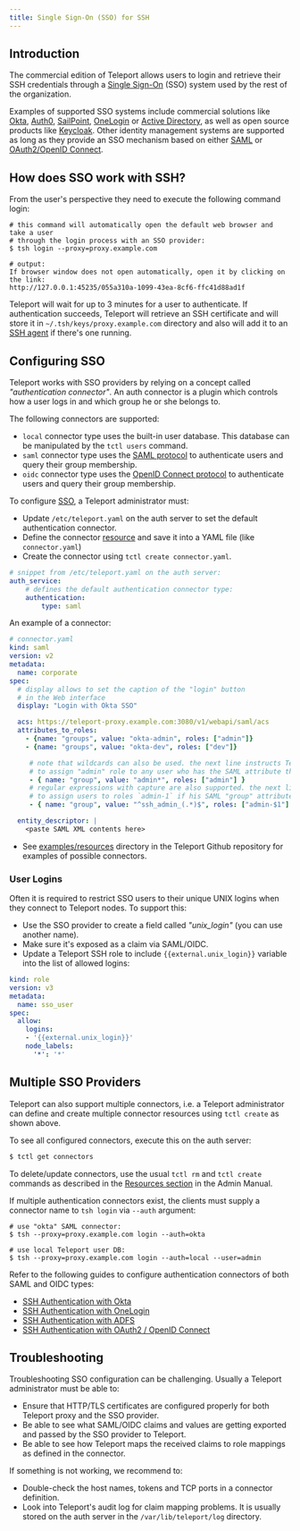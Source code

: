 ```yaml
---
title: Single Sign-On (SSO) for SSH
---
```


## Introduction

The commercial edition of Teleport allows users to login and retrieve their SSH
credentials through a [Single Sign-On](https://en.wikipedia.org/wiki/Single_sign-on)
(SSO) system used by the rest of the organization.

Examples of supported SSO systems include commercial solutions like [Okta](https://www.okta.com),
[Auth0](https://auth0.com/), [SailPoint](https://www.sailpoint.com/),
[OneLogin](https://www.onelogin.com/) or [Active Directory](https://en.wikipedia.org/wiki/Active_Directory_Federation_Services), as
well as open source products like [Keycloak](http://www.keycloak.org).
Other identity management systems are supported as long as they provide an
SSO mechanism based on either [SAML](https://en.wikipedia.org/wiki/Security_Assertion_Markup_Language)
or [OAuth2/OpenID Connect](https://en.wikipedia.org/wiki/OpenID_Connect).


## How does SSO work with SSH?

From the user's perspective they need to execute the following command login:

```bsh
# this command will automatically open the default web browser and take a user
# through the login process with an SSO provider:
$ tsh login --proxy=proxy.example.com

# output:
If browser window does not open automatically, open it by clicking on the link:
http://127.0.0.1:45235/055a310a-1099-43ea-8cf6-ffc41d88ad1f
```

Teleport will wait for up to 3 minutes for a user to authenticate. If authentication
succeeds, Teleport will retrieve an SSH certificate and will store it in
`~/.tsh/keys/proxy.example.com` directory and also will add it to an
[SSH agent](https://en.wikipedia.org/wiki/Ssh-agent) if there's one running.

## Configuring SSO

Teleport works with SSO providers by relying on a concept called
_"authentication connector"_. An auth connector is a plugin which controls how
a user logs in and which group he or she belongs to.

The following connectors are supported:

* `local` connector type uses the built-in user database. This database can be
  manipulated by the `tctl users` command.
* `saml` connector type uses the [SAML protocol](https://en.wikipedia.org/wiki/Security_Assertion_Markup_Language)
  to authenticate users and query their group membership.
* `oidc` connector type uses the [OpenID Connect protocol](https://en.wikipedia.org/wiki/OpenID_Connect)
  to authenticate users and query their group membership.

To configure [SSO](https://en.wikipedia.org/wiki/Single_sign-on), a Teleport administrator must:

* Update `/etc/teleport.yaml` on the auth server to set the default
  authentication connector.
* Define the connector [resource](../admin-guide.mdx#resources) and save it into
  a YAML file (like `connector.yaml`)
* Create the connector using `tctl create connector.yaml`.

```yaml
# snippet from /etc/teleport.yaml on the auth server:
auth_service:
    # defines the default authentication connector type:
    authentication:
        type: saml
```

An example of a connector:

```yaml
# connector.yaml
kind: saml
version: v2
metadata:
  name: corporate
spec:
  # display allows to set the caption of the "login" button
  # in the Web interface
  display: "Login with Okta SSO"

  acs: https://teleport-proxy.example.com:3080/v1/webapi/saml/acs
  attributes_to_roles:
    - {name: "groups", value: "okta-admin", roles: ["admin"]}
    - {name: "groups", value: "okta-dev", roles: ["dev"]}

     # note that wildcards can also be used. the next line instructs Teleport
     # to assign "admin" role to any user who has the SAML attribute that begins with "admin":
     - { name: "group", value: "admin*", roles: ["admin"] }
     # regular expressions with capture are also supported. the next line instructs Teleport
     # to assign users to roles `admin-1` if his SAML "group" attribute equals 'ssh_admin_1':
     - { name: "group", value: "^ssh_admin_(.*)$", roles: ["admin-$1"] }

  entity_descriptor: |
    <paste SAML XML contents here>
```

* See [examples/resources](https://github.com/gravitational/teleport/tree/master/examples/resources)
  directory in the Teleport Github repository for examples of possible connectors.

### User Logins

Often it is required to restrict SSO users to their unique UNIX logins when they
connect to Teleport nodes. To support this:

* Use the SSO provider to create a field called _"unix_login"_ (you can use another name).
* Make sure it's exposed as a claim via SAML/OIDC.
* Update a Teleport SSH role to include `{{external.unix_login}}` variable into the list of allowed logins:

```yaml
kind: role
version: v3
metadata:
  name: sso_user
spec:
  allow:
    logins:
    - '{{external.unix_login}}'
    node_labels:
      '*': '*'
```

## Multiple SSO Providers

Teleport can also support multiple connectors, i.e. a Teleport administrator
can define and create multiple connector resources using `tctl create` as shown above.

To see all configured connectors, execute this on the auth server:

```bash
$ tctl get connectors
```

To delete/update connectors, use the usual `tctl rm` and `tctl create` commands
as described in the [Resources section](../admin-guide.mdx#resources) in the Admin Manual.

If multiple authentication connectors exist, the clients must supply a
connector name to `tsh login` via `--auth` argument:

```bsh
# use "okta" SAML connector:
$ tsh --proxy=proxy.example.com login --auth=okta

# use local Teleport user DB:
$ tsh --proxy=proxy.example.com login --auth=local --user=admin
```


Refer to the following guides to configure authentication connectors of both
SAML and OIDC types:

* [SSH Authentication with Okta](../ssh-okta.mdx)
* [SSH Authentication with OneLogin](../ssh-one-login.mdx)
* [SSH Authentication with ADFS](../ssh-adfs.mdx)
* [SSH Authentication with OAuth2 / OpenID Connect](../oidc.mdx)

## Troubleshooting

Troubleshooting SSO configuration can be challenging. Usually a Teleport administrator
must be able to:

* Ensure that HTTP/TLS certificates are configured properly for both Teleport
  proxy and the SSO provider.
* Be able to see what SAML/OIDC claims and values are getting exported and passed
  by the SSO provider to Teleport.
* Be able to see how Teleport maps the received claims to role mappings as defined
  in the connector.

If something is not working, we recommend to:

* Double-check the host names, tokens and TCP ports in a connector definition.
* Look into Teleport's audit log for claim mapping problems. It is usually stored on the
  auth server in the `/var/lib/teleport/log` directory.


